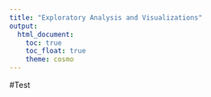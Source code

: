 ```yaml
---
title: "Exploratory Analysis and Visualizations"
output: 
  html_document:
    toc: true
    toc_float: true
    theme: cosmo
---
```


#Test